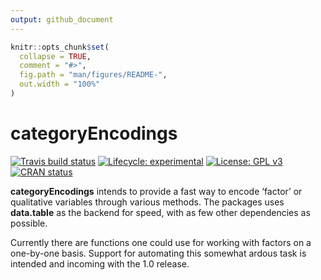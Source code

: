 ```yaml
---
output: github_document
---
```


<!-- README.md is generated from README.Rmd. Please edit that file -->

```r
knitr::opts_chunk$set(
  collapse = TRUE,
  comment = "#>",
  fig.path = "man/figures/README-",
  out.width = "100%"
)
```
# categoryEncodings

<!-- badges: start -->
[![Travis build status](https://travis-ci.org/JSzitas/categoryEncodings.svg?branch=master)](https://travis-ci.org/JSzitas/categoryEncodings)
[![Lifecycle: experimental](https://img.shields.io/badge/lifecycle-experimental-orange.svg)](https://www.tidyverse.org/lifecycle/#experimental)
[![License: GPL v3](https://img.shields.io/badge/License-GPLv3-blue.svg)](https://www.gnu.org/licenses/gpl-3.0)
[![CRAN status](https://www.r-pkg.org/badges/version/categoryEncodings)](https://CRAN.R-project.org/package=categoryEncodings)
<!-- badges: end -->

**categoryEncodings** intends to provide a fast way to encode 'factor' or qualitative variables through various methods. The packages uses **data.table** as the backend for speed, with as few other dependencies as possible.

Currently there are functions one could use for working with factors on a one-by-one basis. Support for automating this somewhat ardous task is intended and incoming with the 1.0 release. 


